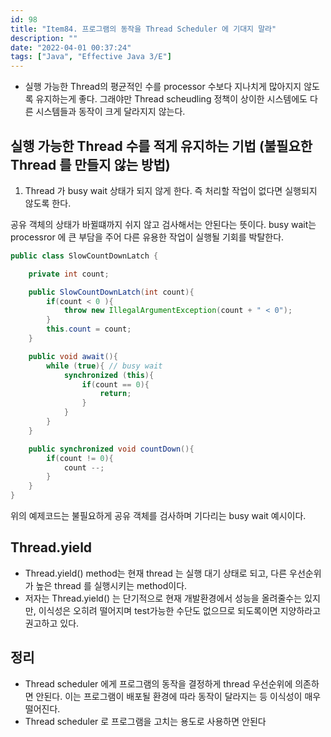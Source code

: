 ```yaml
---
id: 98
title: "Item84. 프로그램의 동작을 Thread Scheduler 에 기대지 말라"
description: ""
date: "2022-04-01 00:37:24"
tags: ["Java", "Effective Java 3/E"]
---
```

- 실행 가능한 Thread의 평균적인 수를 processor 수보다 지나치게 많아지지 않도록 유지하는게 좋다. 그래야만 Thread scheudling 정책이 상이한 시스템에도 다른 시스템들과 동작이 크게 달라지지 않는다.

## 실행 가능한 Thread 수를 적게 유지하는 기법 (불필요한 Thread 를 만들지 않는 방법) 

1. Thread 가 busy wait 상태가 되지 않게 한다. 즉 처리할 작업이 없다면 실행되지 않도록 한다. 

공유 객체의 상태가 바뀔떄까지 쉬지 않고 검사해서는 안된다는 뜻이다. busy wait는 processror 에 큰 부담을 주어 다른 유용한 작업이 실행될 기회를 박탈한다. 

```java
public class SlowCountDownLatch {

    private int count;

    public SlowCountDownLatch(int count){
        if(count < 0 ){
            throw new IllegalArgumentException(count + " < 0");
        }
        this.count = count;
    }

    public void await(){
        while (true){ // busy wait
            synchronized (this){
                if(count == 0){
                    return;
                }
            }
        }
    }

    public synchronized void countDown(){
        if(count != 0){
            count --;
        }
    }
}
```
위의 예제코드는 불필요하게 공유 객체를 검사하며 기다리는 busy wait 예시이다. 

## Thread.yield

- Thread.yield() method는 현재 thread 는 실행 대기 상태로 되고, 다른 우선순위가 높은 thread 를 실행시키는 method이다. 
- 저자는 Thread.yield() 는 단기적으로 현재 개발환경에서 성능을 올려줄수는 있지만, 이식성은 오히려 떨어지며 test가능한 수단도 없으므로 되도록이면 지양하라고 권고하고 있다. 


## 정리 

- Thread scheduler 에게 프로그램의 동작을 결정하게 thread 우선순위에 의존하면 안된다. 이는 프로그램이 배포될 환경에 따라 동작이 달라지는 등 이식성이 매우 떨어진다.
- Thread scheduler 로 프로그램을 고치는 용도로 사용하면 안된다
